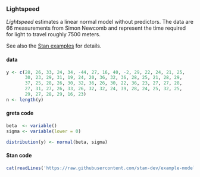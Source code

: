 ### Lightspeed

*Lightspeed* estimates a linear normal model without predictors. The data are 66 measurements from Simon Newcomb and represent the time required for light to travel roughly 7500 meters.

See also the [Stan examples](https://github.com/stan-dev/example-models/wiki/ARM-Models-Sorted-by-Type#no-predictors) for details.

#### data
```r
y <- c(28, 26, 33, 24, 34, -44, 27, 16, 40, -2, 29, 22, 24, 21, 25, 
       30, 23, 29, 31, 19, 24, 20, 36, 32, 36, 28, 25, 21, 28, 29, 
       37, 25, 28, 26, 30, 32, 36, 26, 30, 22, 36, 23, 27, 27, 28, 
       27, 31, 27, 26, 33, 26, 32, 32, 24, 39, 28, 24, 25, 32, 25, 
       29, 27, 28, 29, 16, 23)
n <- length(y)
```

#### greta code
```r
beta  <- variable()
sigma <- variable(lower = 0)

distribution(y) <- normal(beta, sigma)
```

#### Stan code
<div class="stan">
```r
cat(readLines('https://raw.githubusercontent.com/stan-dev/example-models/master/ARM/Ch.8/lightspeed.stan'), sep = '\n')
```
</div>
